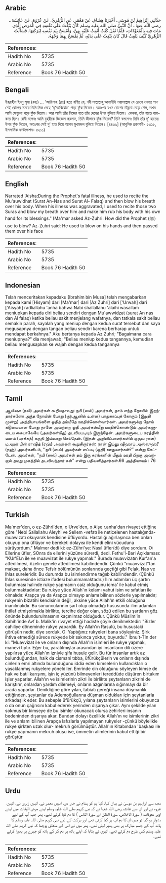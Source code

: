 ## Arabic


<div dir="rtl" lang="ar" style={{fontSize:'larger',backgroundColor:'#f8f9fa',padding:20}}>
حَدَّثَنِي إِبْرَاهِيمُ بْنُ مُوسَى، أَخْبَرَنَا هِشَامٌ، عَنْ مَعْمَرٍ، عَنِ الزُّهْرِيِّ، عَنْ عُرْوَةَ، عَنْ عَائِشَةَ ـ رضى الله عنها ـ أَنَّ النَّبِيَّ صلى الله عليه وسلم كَانَ يَنْفُثُ عَلَى نَفْسِهِ فِي الْمَرَضِ الَّذِي مَاتَ فِيهِ بِالْمُعَوِّذَاتِ، فَلَمَّا ثَقُلَ كُنْتُ أَنْفِثُ عَلَيْهِ بِهِنَّ، وَأَمْسَحُ بِيَدِ نَفْسِهِ لِبَرَكَتِهَا‏.‏ فَسَأَلْتُ الزُّهْرِيَّ كَيْفَ يَنْفِثُ قَالَ كَانَ يَنْفِثُ عَلَى يَدَيْهِ، ثُمَّ يَمْسَحُ بِهِمَا وَجْهَهُ‏.‏
</div>
<div style={{backgroundColor:'#f8f9fa',padding:20, marginBottom: 10}}><table> <thead> <tr> <th>References:</th> <th></th> </tr> </thead> <tbody><tr><td>Hadith No</td><td>5735</td></tr><tr><td>Arabic No</td><td>5735</td></tr><tr><td>Reference</td><td>Book 76 Hadith 50</td></tr></tbody></table></div>

## Bengali


<div dir="ltr" lang="bn" style={{fontSize:'larger',backgroundColor:'#f8f9fa',padding:20}}>
ইবরাহীম ইবনু মূসা (রহঃ) ... ‘আয়িশাহ (রাঃ) হতে বর্ণিত যে, নবী সাল্লাল্লাহু আলাইহি ওয়াসাল্লাম যে রোগে ওফাত পান সেই রোগের সময়ে তিনি নিজ দেহে ‘মু‘আব্বিযাত’ পড়ে ফুঁক দিতেন। অতঃপর যখন রোগের তীব্রতা বেড়ে গেল, তখন আমি সেগুলো পড়ে ফুঁক দিতাম। আর আমি তাঁর নিজের হাত তাঁর দেহের উপর বুলিয়ে দিতাম। কেননা, তাঁর হাতে বারাকাত ছিল। রাবী বলেনঃ আমি যুহরীকে জিজ্ঞেস করলাম, তিনি কীভাবে ফুঁক দিতেন? তিনি বললেনঃ তিনি তাঁর দু’ হাতের উপর ফুঁক দিতেন, অতঃপর সেই দু’ হাত দিয়ে আপন মুখমন্ডল বুলিয়ে নিতেন। [৪৪৩৯] (আধুনিক প্রকাশনী- ৫৩১৫, ইসলামিক ফাউন্ডেশন- ৫২১১)
</div>
<div style={{backgroundColor:'#f8f9fa',padding:20, marginBottom: 10}}><table> <thead> <tr> <th>References:</th> <th></th> </tr> </thead> <tbody><tr><td>Hadith No</td><td>5735</td></tr><tr><td>Arabic No</td><td>5735</td></tr><tr><td>Reference</td><td>Book 76 Hadith 50</td></tr></tbody></table></div>

## English


<div dir="ltr" lang="en" style={{fontSize:'larger',backgroundColor:'#f8f9fa',padding:20}}>
Narrated 'Aisha:During the Prophet's fatal illness, he used to recite the Mu'auwidhat (Surat An-Nas and Surat Al- Falaq) and then blow his breath over his body. When his illness was aggravated, I used to recite those two Suras and blow my breath over him and make him rub his body with his own hand for its blessings." (Ma'mar asked Az-Zuhri: How did the Prophet (ﷺ) use to blow? Az-Zuhri said: He used to blow on his hands and then passed them over his face
</div>
<div style={{backgroundColor:'#f8f9fa',padding:20, marginBottom: 10}}><table> <thead> <tr> <th>References:</th> <th></th> </tr> </thead> <tbody><tr><td>Hadith No</td><td>5735</td></tr><tr><td>Arabic No</td><td>5735</td></tr><tr><td>Reference</td><td>Book 76 Hadith 50</td></tr></tbody></table></div>

## Indonesian


<div dir="ltr" lang="id" style={{fontSize:'larger',backgroundColor:'#f8f9fa',padding:20}}>
Telah menceritakan kepadaku [Ibrahim bin Musa] telah mengabarkan kepada kami [Hisyam] dari [Ma'mar] dari [Az Zuhri] dari ['Urwah] dari ['Aisyah] radliallahu 'anha bahwa Nabi shallallahu 'alaihi wasallam meniupkan kepada diri beliau sendiri dengan Mu'awwidzat (surat An nas dan Al falaq) ketika beliau sakit menjelang wafatnya, dan tatkala sakit beliau semakin parah, sayalah yang meniup dengan kedua surat tersebut dan saya megusapnya dengan tangan beliau sendiri karena berharap untuk mendapat berkahnya." Aku bertanya kepada Az Zuhri; "Bagaimana cara meniupnya?" dia menjawab; "Beliau meniup kedua tangannya, kemudian beliau mengusapkan ke wajah dengan kedua tangannya
</div>
<div style={{backgroundColor:'#f8f9fa',padding:20, marginBottom: 10}}><table> <thead> <tr> <th>References:</th> <th></th> </tr> </thead> <tbody><tr><td>Hadith No</td><td>5735</td></tr><tr><td>Arabic No</td><td>5735</td></tr><tr><td>Reference</td><td>Book 76 Hadith 50</td></tr></tbody></table></div>

## Tamil


<div dir="ltr" lang="ta" style={{fontSize:'larger',backgroundColor:'#f8f9fa',padding:20}}>
ஆயிஷா (ரலி) அவர்கள் கூறியதாவது: நபி (ஸல்) அவர்கள், தாம் எந்த நோயில் இறந்தார்களோ அந்த நோயின் போது (குர்ஆனில் உள்ள) பாதுகாப்புக் கோரும் (இறுதி மூன்று) அத்தியாயங்களை ஓதித் தம்மீதே ஊதிக்கொள்வார்கள். அவர்களுக்கு நோய் கடுமையான போது நானே அவற்றை ஓதி அவர்கள்மீது ஊதிக்கொண்டும் அவர்களுடைய கையாலேயே (அவர்கள்மீது) தடவியபடியும் இருந்தேன். அவர்களுடைய கரத்தின் வளம் (பரக்கத்) கருதி இவ்வாறு செய்தேன். (இதன் அறிவிப்பாளர்களில் ஒருவ ரான) மஅமர் பின் ராஷித் (ரஹ்) அவர்கள் கூறுகிறார்கள்: நான் இப்னு ஷிஹாப் அஸ்ஸுஹ்ரீ (ரஹ்) அவர்களிடம், ‘‘நபி (ஸல்) அவர்கள் எப்படி (ஓதி) ஊதுவார்கள்?” என்று கேட்டேன். அவர்கள், ‘‘நபி (ஸல்) அவர்கள் தம் இரு கரங்களின் மீதும் ஊதி பிறகு அவற்றால் தமது முகத்தில் தடவிவந்தார் கள்” என்று பதிலளித்தார்கள்.66 அத்தியாயம் : 76
</div>
<div style={{backgroundColor:'#f8f9fa',padding:20, marginBottom: 10}}><table> <thead> <tr> <th>References:</th> <th></th> </tr> </thead> <tbody><tr><td>Hadith No</td><td>5735</td></tr><tr><td>Arabic No</td><td>5735</td></tr><tr><td>Reference</td><td>Book 76 Hadith 50</td></tr></tbody></table></div>

## Turkish


<div dir="ltr" lang="tr" style={{fontSize:'larger',backgroundColor:'#f8f9fa',padding:20}}>
Ma'mer'den, o ez-Zühri'den, o Urve'den, o Aişe r.anha'dan rivayet ettiğine göre "Nebi Sallallahu Aleyhi ve Sellem -vefatı ile neticelenen hastalığında- muawizatı okuyarak kendisine üflüyordu. Hastalığı ağırlaşınca ben onları okuyup ona üflüyor ve bereketi dolayısı ile kendi elini vücuduna sürüyordum." Malmer dedi ki: ez-Zühri'ye: Nasıl üfler(di) diye sordum. O: Ellerine üfler, SOnra da ellerini yüzüne sürerdi, dedi. Fethu'l-Bari Açıklaması: "KUr'El.n ile ve muavvizat ile rukye yapmak." Burada muavvizatın Kur'an'a atfedilmesi, özelin genele atfedilmesi kabilindendir. Çünkü "muavvizat"tan maksat, daha önce Tefsir bölümünün sonlarında geçtiği gibi Felak, Nas ve Ihlas sureleridir. Bu durumda bu isimlendirme tağııb kabilindendir. (Çünkü İhlas suresinde istiaze ifadesi bulunmamaktadır.) İlim adamları üç şartın bulunması halinde rukye yapmanın caiz olduğunu icma' ile kabul etmiş bulunmaktadırlar: Bu rukye yüce Allah'ın kelamı yahut isim ve sıfatları ile olmalıdır. Arapça ya da Arapça olmayıp anlamı bilinen sözlerle yapılmalıdır; rukyenin bizatihi kendisinin değil, aksine yüce Allah'ın etkili olduğuna inanılmalıdır. Bu sonuncularının şart olup olmadığı hususunda ilim adamları ihtilaf etmişolmakla birlikte, tercihe değer olan, sözü edilen bu şartların göz önünde bulundurulmasının kaçınılmaz olduğudur. Çünkü Müslim'in Sahih'inde Avf b. Malik'in rivayet ettiği hadiste şöyle denilmektedir: "Bizler cahiliye döneminde rukye yapardık. Ey Allah'ın Rasulü, bu husustaki görüşün nedir, diye sorduk. O: Yaptığınız rukyeleri bana söyleyiniz. Şirk ihtiva etmediği sürece rukyede bir sakınca yoktur, buyurdu." İbnu't-TIn der ki: "Muavvizat ile ve onların dışında Allah'ın isimleri ile rukye yapmak, manevi tıptır. Eğer bu, yaratılmışlar arasından iyi insanların dili üzere yapılırsa yüce Allah'ın izniyle şifa husule gelir. Bu tür insanlar artık az bulunduğundan, halk da cismani tıbba, üfürükçülerin ve onların dışında cinlerin emri altında bulunduğunu iddia eden kimselerin kullandıkları o yasaklanmış rukyelere yöneldiler. Emrinde cin olduğunu söyleyen kimse de hak ve batıl karışımı, işin iç yüzünü bilmeyenleri tereddüde düşüren birtakım işler yaparlar. Allah'ın ve isimlerinin zikri ile birlikte şeytanların zikrini de karıştırır, onlardan yardım dilemeyi, onların azgınlarına sığınmayı da bir arada yaparlar. Denildiğine göre yılan, tabiatı gereği insana düşmanlık ettiğinden, şeytanlar da Ademoğullarına düşman oldukları için şeytanlarla arkadaşlık eder. Bu sebeple üfürükçü, yılana şeytanların isimlerini okuyunca o da onun çağrısını kabul ederek yerinden dışarıya çıkar. Aynı şekilde yılan sokmuş bir kimseye de bu isimler okunacak olursa zehirleri insanın bedeninden dışarıya akar. Bundan dolayı özellikle Allah'ın ve isimlerinin zikri ile ve anlamı bilinen Arapça lafızlarla yapılmayan rukyeler -çünkü böylelikle rukye şirkten uzak olur- mekruh görülmüştür. Allah'ın Kitabından 'başkası ile rukye yapmanın mekruh oluşu ise, ümmetin alimlerinin kabul ettiği bir görüştür
</div>
<div style={{backgroundColor:'#f8f9fa',padding:20, marginBottom: 10}}><table> <thead> <tr> <th>References:</th> <th></th> </tr> </thead> <tbody><tr><td>Hadith No</td><td>5735</td></tr><tr><td>Arabic No</td><td>5735</td></tr><tr><td>Reference</td><td>Book 76 Hadith 50</td></tr></tbody></table></div>

## Urdu


<div dir="rtl" lang="ur" style={{fontSize:'larger',backgroundColor:'#f8f9fa',padding:20}}>
مجھ سے ابراہیم بن موسیٰ نے بیان کیا، کہا ہم کو ہشام نے خبر دی، انہیں معمر نے، انہیں زہری نے، انہیں عروہ نے اور ان سے عائشہ رضی اللہ عنہا نے کہ نبی کریم صلی اللہ علیہ وسلم اپنے مرض الوفات میں اپنے اوپر معوذات ( سورۃ الاخلاص، سورۃ الفلق اور سورۃ الناس ) کا دم کیا کرتے تھے۔ پھر جب آپ کے لیے دشوار ہو گیا تو میں ان کا دم آپ پر کیا کرتی تھی اور برکت کے لیے نبی کریم صلی اللہ علیہ وسلم کا ہاتھ آپ کے جسم مبارک پر بھی پھیر لیتی تھی۔ پھر میں نے اس کے متعلق پوچھا کہ نبی کریم صلی اللہ علیہ وسلم کس طرح دم کرتے تھے، انہوں نے بتایا کہ اپنے ہاتھ پر دم کر کے ہاتھ کو چہرے پر پھیرا کرتے تھے۔
</div>
<div style={{backgroundColor:'#f8f9fa',padding:20, marginBottom: 10}}><table> <thead> <tr> <th>References:</th> <th></th> </tr> </thead> <tbody><tr><td>Hadith No</td><td>5735</td></tr><tr><td>Arabic No</td><td>5735</td></tr><tr><td>Reference</td><td>Book 76 Hadith 50</td></tr></tbody></table></div>